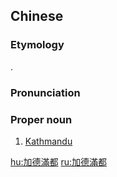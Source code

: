 {{also|加德满都}}
==Chinese==
{{zh-forms|s=加德满都|gloss=-}}

===Etymology===
{{bor|zh|en|Kathmandu}}.

===Pronunciation===
{{zh-pron
|m=Jiādémǎndū
|c=gaa1 dak1 mun5 dou1
|mn=qz:Ka-tiak-boán-to͘/xm:Ka-tek-boán-to͘/zz:Kee-tek-boán-to͘
|cat=pn
}}

===Proper noun===
{{zh-proper noun}}

# [[Kathmandu]]

{{zh-cat|Capital cities}}

[[hu:加德滿都]]
[[ru:加德滿都]]